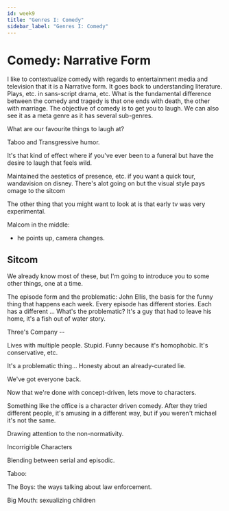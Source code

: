 ```yaml
---
id: week9
title: "Genres I: Comedy"
sidebar_label: "Genres I: Comedy"
---
```


# Comedy: Narrative Form

I like to contextualize comedy with regards to entertainment media and television that it is a Narrative form. It goes back to understanding literature. Plays, etc. in sans-script drama, etc. What is the fundamental difference between the comedy and tragedy is that one ends with death, the other with marriage. The objective of comedy is to get you to laugh. We can also see it as a meta genre as it has several sub-genres. 

What are our favourite things to laugh at? 

Taboo and Transgressive humor. 

It's that kind of effect where if you've ever been to a funeral but have the desire to laugh that feels wild.

Maintained the aestetics of presence, etc. if you want a quick tour, wandavision on disney. There's alot going on but the visual style pays omage to the sitcom

The other thing that you might want to look at is that early tv was very experimental.

Malcom in the middle:

- he points up, camera changes.

## Sitcom

We already know most of these, but I'm going to introduce you to some other things, one at a time.

The episode form and the problematic:
John Ellis, the basis for the funny thing that happens each week. Every episode has different stories. Each has a different ... What's the problematic? It's a guy that had to leave his home, it's a fish out of water story.

Three's Company --

Lives with multiple people. Stupid. Funny because it's homophobic. It's conservative, etc.

It's a problematic thing... Honesty about an already-curated lie.

We've got everyone back.

Now that we're done with concept-driven, lets move to characters.

Something like the office is a character driven comedy. After they tried different people, it's amusing in a different way, but if you weren't michael it's not the same.

Drawing attention to the non-normativity.

Incorrigible Characters

Blending between serial and episodic.

Taboo:

The Boys: the ways talking about law enforcement.

Big Mouth: sexualizing children

